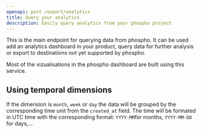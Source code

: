 ```yaml
---
openapi: post /export/analytics
title: Query your analytics
description: Easily query analytics from your phospho project
---
```


This is the main endpoint for querying data from phospho.
It can be used add an analytics dashboard in your product,
query data for further analysis or export to destinations not yet supported by phospho.

Most of the vizualisations in the phospho dashboard are built using this service.

## Using temporal dimensions

If the dimension is `month`, `week` or `day` the data will be grouped by the corresponding time unit from the `created_at` field.
The time will be formated in UTC time with the corresponding format: `YYYY-MM`for months, `YYYY-MM-DD` for days,...
